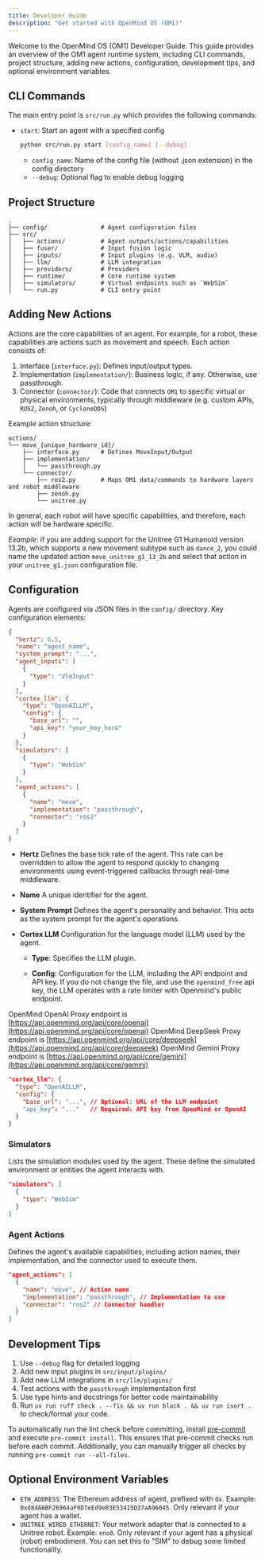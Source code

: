 ```yaml
---
title: Developer Guide
description: "Get started with OpenMind OS (OM1)"
---
```


Welcome to the OpenMind OS (OM1) Developer Guide. This guide provides an overview of the OM1 agent runtime system, including CLI commands, project structure, adding new actions, configuration, development tips, and optional environment variables.

## CLI Commands

The main entry point is `src/run.py` which provides the following commands:

- `start`: Start an agent with a specified config
  ```bash Start an agent with a specified config
  python src/run.py start [config_name] [--debug]
  ```
  - `config_name`: Name of the config file (without .json extension) in the config directory
  - `--debug`: Optional flag to enable debug logging

## Project Structure

```tree Project Structure
.
├── config/               # Agent configuration files
├── src/
│   ├── actions/          # Agent outputs/actions/capabilities
│   ├── fuser/            # Input fusion logic
│   ├── inputs/           # Input plugins (e.g. VLM, audio)
│   ├── llm/              # LLM integration
│   ├── providers/        # Providers
│   ├── runtime/          # Core runtime system
│   ├── simulators/       # Virtual endpoints such as `WebSim`
│   └── run.py            # CLI entry point
```

## Adding New Actions

Actions are the core capabilities of an agent. For example, for a robot, these capabilities are actions such as movement and speech. Each action consists of:

1. Interface (`interface.py`): Defines input/output types.
2. Implementation (`implementation/`): Business logic, if any. Otherwise, use passthrough.
3. Connector (`connector/`): Code that connects `OM1` to specific virtual or physical environments, typically through middleware (e.g. custom APIs, `ROS2`, `Zenoh`, or `CycloneDDS`)

Example action structure:

```tree Example Action Structure
actions/
└── move_{unique_hardware_id}/
    ├── interface.py      # Defines MoveInput/Output
    ├── implementation/
    │   └── passthrough.py
    └── connector/
        ├── ros2.py       # Maps OM1 data/commands to hardware layers and robot middleware
        ├── zenoh.py
        └── unitree.py
```

In general, each robot will have specific capabilities, and therefore, each action will be hardware specific.

*Example*: if you are adding support for the Unitree G1 Humanoid version 13.2b, which supports a new movement subtype such as `dance_2`, you could name the updated action `move_unitree_g1_13_2b` and select that action in your `unitree_g1.json` configuration file.

## Configuration

Agents are configured via JSON files in the `config/` directory. Key configuration elements:

```json Configuration
{
  "hertz": 0.5,
  "name": "agent_name",
  "system_prompt": "...",
  "agent_inputs": [
    {
      "type": "VlmInput"
    }
  ],
  "cortex_llm": {
    "type": "OpenAILLM",
    "config": {
      "base_url": "",
      "api_key": "your_key_here"
    }
  },
  "simulators": [
    {
      "type": "WebSim"
    }
  ],
  "agent_actions": [
    {
      "name": "move",
      "implementation": "passthrough",
      "connector": "ros2"
    }
  ]
}
```

* **Hertz** Defines the base tick rate of the agent. This rate can be overridden to allow the agent to respond quickly to changing environments using event-triggered callbacks through real-time middleware.

* **Name** A unique identifier for the agent.

* **System Prompt** Defines the agent's personality and behavior. This acts as the system prompt for the agent's operations.

* **Cortex LLM** Configuration for the language model (LLM) used by the agent.

  - **Type**: Specifies the LLM plugin.

  - **Config**: Configuration for the LLM, including the API endpoint and API key. If you do not change the file, and use the `openmind_free` api key, the LLM operates with a rate limiter with Openmind's public endpoint.

OpenMind OpenAI Proxy endpoint is [https://api.openmind.org/api/core/openai](https://api.openmind.org/api/core/openai)
OpenMind DeepSeek Proxy endpoint is [https://api.openmind.org/api/core/deepseek](https://api.openmind.org/api/core/deepseek)
OpenMind Gemini Proxy endpoint is [https://api.openmind.org/api/core/gemini](https://api.openmind.org/api/core/gemini)

```json LLM Configuration
"cortex_llm": {
  "type": "OpenAILLM",
  "config": {
    "base_url": "...", // Optional: URL of the LLM endpoint
    "api_key": "..."   // Required: API key from OpenMind or OpenAI
  }
}
```

### Simulators

Lists the simulation modules used by the agent. These define the simulated environment or entities the agent interacts with.

```json Simulators Configuration
"simulators": [
  {
    "type": "WebSim"
  }
]
```

### Agent Actions

Defines the agent's available capabilities, including action names, their implementation, and the connector used to execute them.

```json Agent Actions Configuration
"agent_actions": [
  {
    "name": "move", // Action name
    "implementation": "passthrough", // Implementation to use
    "connector": "ros2" // Connector handler
  }
]
```

## Development Tips

1. Use `--debug` flag for detailed logging
2. Add new input plugins in `src/input/plugins/`
3. Add new LLM integrations in `src/llm/plugins/`
4. Test actions with the `passthrough` implementation first
5. Use type hints and docstrings for better code maintainability
6. Run `uv run ruff check . --fix && uv run black . && uv run isort .` to check/format your code.

<Tip>To automatically run the lint check before committing, install [pre-commit](https://pre-commit.com/) and execute `pre-commit install`. This ensures that pre-commit checks run before each commit. Additionally, you can manually trigger all checks by running `pre-commit run --all-files`.</Tip>

## Optional Environment Variables

- `ETH_ADDRESS`: The Ethereum address of agent, prefixed with `Ox`. Example: `0xd8dA6BF26964aF9D7eEd9e03E53415D37aA96045`. Only relevant if your agent has a wallet.
- `UNITREE_WIRED_ETHERNET`: Your network adapter that is connected to a Unitree robot. Example: `eno0`. Only relevant if your agent has a physical (robot) embodiment. You can set this to "SIM" to debug some limited functionality.
